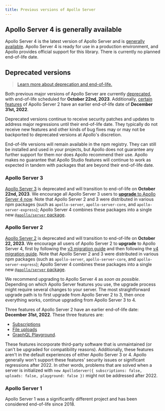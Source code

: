 ```yaml
---
title: Previous versions of Apollo Server
---
```


## Apollo Server 4 is generally available

Apollo Server 4 is the latest version of Apollo Server and is [generally available](/resources/product-launch-stages#general-availability). Apollo Server 4 is ready for use in a production environment, and Apollo provides official support for this library. There is currently no planned end-of-life date.

## Deprecated versions

> [Learn more about deprecation and end-of-life.](https://www.apollographql.com/docs/resources/product-launch-stages#stages-for-discontinuing-support)

Both previous major versions of Apollo Server are currently [deprecated](/resources/product-launch-stages#deprecated), with end-of-life scheduled for **October 22nd, 2023**. Additionally, [certain features](#apollo-server-2) of Apollo Server 2 have an earlier end-of-life date of **December 31st, 2022**.

Deprecated versions continue to receive security patches and updates to address major regressions until their end-of-life date. They typically do not receive new features and other kinds of bug fixes may or may not be backported to deprecated versions at Apollo's discretion.

End-of-life versions will remain available in the npm registry. They can still be installed and used in your projects, but Apollo does not guarantee any further support for them nor does Apollo recommend their use. Apollo makes no guarantee that Apollo Studio features will continue to work as expected in tandem with packages that are beyond their end-of-life date.

### Apollo Server 3

[Apollo Server 3](/apollo-server/v3/) is deprecated and will transition to end-of-life on **October 22nd, 2023**. We encourage all Apollo Server 3 users to [**upgrade** to Apollo Server 4 now](./migration). Note that Apollo Server 2 and 3 were distributed in various npm packages (such as `apollo-server`, `apollo-server-core`, and `apollo-server-express`); Apollo Server 4 combines these packages into a single new [`@apollo/server` package](./migration/#the-new-apolloserver-package).

### Apollo Server 2

[Apollo Server 2](/apollo-server/v2/) is deprecated and will transition to end-of-life on **October 22, 2023**. We encourage all users of Apollo Server 2 to **upgrade** to Apollo Server 4, first by following the [v3 migration guide](/apollo-server/v3/migration) and then following the [v4 migration guide](./migration). Note that Apollo Server 2 and 3 were distributed in various npm packages (such as `apollo-server`, `apollo-server-core`, and `apollo-server-express`); Apollo Server 4 combines these packages into a single new [`@apollo/server` package](./migration/#the-new-apolloserver-package).

We recommend upgrading to Apollo Server 4 as _soon as possible_. Depending on which Apollo Server features you use, the upgrade process might require several changes to your server. The most straightforward upgrade path is to first upgrade from Apollo Server 2 to 3, then once everything works, continue upgrading from Apollo Server 3 to 4.

Three features of Apollo Server 2 have an earlier end-of-life date: **December 31st, 2022**. These three features are:
* [Subscriptions](/apollo-server/v2/data/subscriptions/)
* [File uploads](/apollo-server/v2/data/file-uploads/)
* [GraphQL Playground](/apollo-server/v2/testing/graphql-playground/).

These features incorporate third-party software that is unmaintained (or can't be upgraded for compatibility reasons). Additionally, these features aren't in the default experiences of either Apollo Server 3 or 4. Apollo generally won't support these features' security issues or significant regressions after 2022. In other words, problems that are solved when a server is initialized with `new ApolloServer({ subscriptions: false, uploads: false, playground: false })` might not be addressed after 2022.


### Apollo Server 1

Apollo Server 1 was a significantly different project and has been considered end-of-life since 2018.
